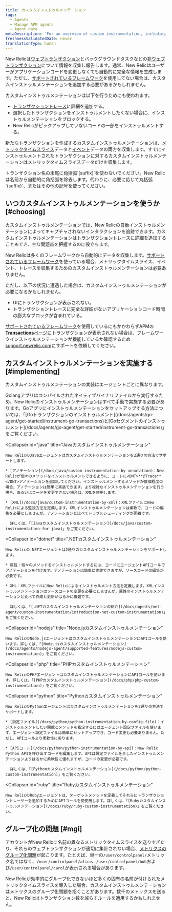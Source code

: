 ```yaml
---
title: カスタムインストゥルメンテーション
tags:
  - Agents
  - Manage APM agents
  - Agent data
metaDescription: 'For an overview of custom instrumentation, including examples, best practices, and a quick reference by New Relic agent, start here.'
freshnessValidatedDate: never
translationType: human
---
```


New Relicは[ウェブトランザクション](/docs/apm/transactions/intro-transactions/transactions-new-relic-apm)とバックグラウンドタスクなどの[非ウェブトランザクション](/docs/apm/transactions/intro-transactions/monitor-background-processes-other-non-web-transactions)について情報を収集し報告します。通常、New Relicはユーザーがアプリケーションコードを変更しなくても自動的に完全な情報を生成します。ただし、[サポートされているフレームワーク](/docs/agents/manage-apm-agents/installation/compatibility-requirements)を使用してない場合は、カスタムインストゥルメンテーションを追加する必要があるかもしれません。

カスタムインストゥルメンテーションは以下を行うためにも使われます。

* [トランザクショントレース](/docs/apm/transactions/transaction-traces/introduction-transaction-traces#find-view)に詳細を追加する。
* 選択したトランザクションをインストゥルメントしたくない場合に、インストゥルメンテーションをブロックする。
* New Relicがピックアップしていないコードの一部をインストゥルメントする。

新たなトランザクションを作成するカスタムインストゥルメンテーションは、[メトリックタイムスライス](/docs/data-analysis/metrics/analyze-your-metrics/data-collection-metric-timeslice-event-data#timeslice-data)データと[イベント](/docs/data-analysis/metrics/analyze-your-metrics/data-collection-metric-timeslice-event-data#event-data)データの両方を収集します。すでにインストゥルメントされたトランザクションに対するカスタムインストゥルメンテーションはメトリックタイムスライスデータだけを収集します。

<Callout variant="important">
  トランザクション名の末尾に角括弧`[suffix]`を使わないでください。New Relicは名前から自動的に角括弧を除去します。代わりに、必要に応じて丸括弧`(suffix)`、またはその他の記号を使ってください。
</Callout>

## いつカスタムインストゥルメンテーションを使うか [#choosing]

カスタムインストゥルメンテーションでは、New Relicの自動インストゥルメンテーションによってキャプチャされないインタラクションを追跡できます。カスタムインストゥルメンテーションは[トランザクショントレース](/docs/traces/transaction-traces)に詳細を追加することもでき、主な問題点を把握するのに役立ちます。

New Relicは多くのフレームワークから自動的にデータを収集します。[サポートされているフレームワーク](/docs/agents/manage-apm-agents/installation/compatibility-requirements)を使っている場合、メトリックタイムスライス、イベント、トレースを収集するためのカスタムインストゥルメンテーションは必要ありません。

ただし、以下の状況に遭遇した場合は、カスタムインストゥルメンテーションが必要になるかもしれません。

* UIにトランザクションが表示されない。
* トランザクショントレースに完全な詳細がないアプリケーションコード時間の膨大なブロックが含まれている。

[サポートされているフレームワーク](/docs/agents/manage-apm-agents/installation/compatibility-requirements)を使用しているにもかかわらずAPMの[<DNT>**Transactions**</DNT>ページ](/docs/applications-menu/transactions-dashboard)にトランザクションが表示されない場合は、フレームワークインストゥルメンテーションが機能しているか確認するため[support.newrelic.com](https://support.newrelic.com)にサポートを依頼してください。

## カスタムインストゥルメンテーションを実施する [#implementing]

カスタムインストゥルメンテーションの実装はエージェントごとに異なります。

<CollapserGroup>
  <Collapser
    id="go"
    title="Goカスタムインストゥルメンテーション"
  >
    Golangアプリはコンパイルされたネイティブバイナリファイルから実行するため、New Relicのインストゥルメンテーションはすべて手動で実施する必要があります。Goアプリにインストゥルメンテーションをセットアップする方法については、「[Goトランザクションのインストゥルメント](/docs/agents/go-agent/get-started/instrument-go-transactions)と[Goセグメントのインストゥルメント](/docs/agents/go-agent/get-started/instrument-go-transactions)」をご覧ください。
  </Collapser>

  <Collapser
    id="java"
    title="Javaカスタムインストゥルメンテーション"
  >
    New RelicのJavaエージェントはカスタムインストゥルメンテーションを2通りの方法でサポートします。

    * [アノテーション](/docs/java/custom-instrumentation-by-annotation)：New Relicが個々のメソッドをインストゥルメントできるように、コードに<DNT>**@Trace**</DNT>アノテーションを追加してください。インストゥルメントするメソッドが数個程度の場合、アノテーションは簡単に実装できます。より複雑なインストゥルメンテーションを行う場合、あるいはコードを変更できない場合は、XMLを使用します。

    * [XML](/docs/java/custom-instrumentation-by-xml)：XMLファイルにNew Relicによる監視方法を定義します。XMLインストゥルメンテーションは柔軟で、コードの編集を必要としませんが、アノテーションと比べてトラブルシューティングが困難です。

      詳しくは、「[Javaカスタムインストゥルメンテーション](/docs/java/custom-instrumentation-for-java)」をご覧ください。
  </Collapser>

  <Collapser
    id="dotnet"
    title=".NETカスタムインストゥルメンテーション"
  >
    New Relicの.NETエージェントは2通りのカスタムインストゥルメンテーションをサポートします。

    * 属性：個々のメソッドをインストゥルメントするには、コードにエージェントAPIコールでアノテーションを付けます。アノテーションは簡単に実装できますが、ソースコードの編集が必要です。

    * XML：XMLファイルにNew Relicによるインストゥルメント方法を定義します。XMLインストゥルメンテーションはソースコードの変更を必要としませんが、属性のインストゥルメンテーションと比べて作成と更新がはるかに複雑です。

      詳しくは、「[.NETカスタムインストゥルメンテーションの紹介](/docs/agents/net-agent/custom-instrumentation/introduction-net-custom-instrumentation)」をご覧ください。
  </Collapser>

  <Collapser
    id="nodejs"
    title="Node.jsカスタムインストゥルメンテーション"
  >
    New RelicのNode.jsエージェントはカスタムインストゥルメンテーションにAPIコールを使います。詳しくは、「[Node.jsカスタムインストゥルメンテーション](/docs/agents/nodejs-agent/supported-features/nodejs-custom-instrumentation)」をご覧ください。
  </Collapser>

  <Collapser
    id="php"
    title="PHPカスタムインストゥルメンテーション"
  >
    New RelicのPHPエージェントはカスタムインストゥルメンテーションにAPIコールを使います。詳しくは、「[PHPカスタムインストゥルメンテーション](/docs/php/php-custom-instrumentation)」をご覧ください。
  </Collapser>

  <Collapser
    id="python"
    title="Pythonカスタムインストゥルメンテーション"
  >
    New RelicのPythonエージェントはカスタムインストゥルメンテーションを2通りの方法でサポートします。

    * [設定ファイル](/docs/python/python-instrumentation-by-config-file)：インストゥルメントしたい関数とメソッドを指定するにはエージェント設定ファイルを使います。エージェント設定ファイルは簡単にセットアップでき、コード変更も必要ありません。ただし、APIコールより柔軟性に劣ります。

    * [APIコール](/docs/python/python-instrumentation-by-api)：New Relic Python APIを呼び出すコードを編集します。APIは設定ファイルを介したインストゥルメンテーションよりはるかに柔軟性に優れますが、コードの変更が必要です。

      詳しくは、「[Pythonカスタムインストゥルメンテーション](/docs/python/python-custom-instrumentation)」をご覧ください。
  </Collapser>

  <Collapser
    id="ruby"
    title="Rubyカスタムインストゥルメンテーション"
  >
    New RelicのRubyエージェントは、ターゲットメソッドを定義してそれらにトランザクショントレーサーを追加するためにAPIコールを使使用します。詳しくは、「[Rubyカスタムインストゥルメンテーション](/docs/ruby/ruby-custom-instrumentation)」をご覧ください。
  </Collapser>
</CollapserGroup>

## グループ化の問題 [#mgi]

アカウントがNew Relicに名前の異なるメトリックタイムスライスを送りすぎたり、それらのウェブトランザクションが適切に集計されない場合、[メトリクスのグループ化問題](/docs/agents/manage-apm-agents/troubleshooting/metric-grouping-issues)が起こります。たとえば、単一の`/user/controlpanel/`メトリック名ではなく、`/user/controlpanel/alice`、`/user/controlpanel/bob`および`/user/controlpanel/carol`が表示される場合があります。

New Relicが効率的にグループ化できないほど多くの固有の名前が付けられたメトリックタイムスライスを導入した場合、カスタムインストゥルメンテーションはメトリクスのグループ化問題を招くことがあります。数千のメトリクスを送ると、New Relicはトランザクション数を減らすルールを適用するかもしれません。